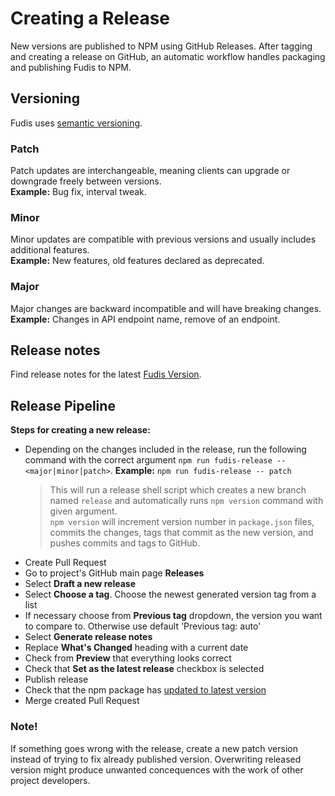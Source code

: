 
<Meta title="Documentation/Development/Creating a Release" />

# Creating a Release

New versions are published to NPM using GitHub Releases. After tagging and creating a release on GitHub, an automatic workflow handles packaging and publishing Fudis to NPM.

## Versioning

Fudis uses [semantic versioning](https://semver.org/).

### Patch

Patch updates are interchangeable, meaning clients can upgrade or downgrade freely between versions.\
**Example:** Bug fix, interval tweak.

### Minor

Minor updates are compatible with previous versions and usually includes additional features.\
**Example:** New features, old features declared as deprecated.

### Major

Major changes are backward incompatible and will have breaking changes.\
**Example:** Changes in API endpoint name, remove of an endpoint.

## Release notes

Find release notes for the latest [Fudis Version](https://github.com/funidata/fudis/releases).

## Release Pipeline

**Steps for creating a new release:**

- Depending on the changes included in the release, run the following command with the correct argument `npm run fudis-release -- <major|minor|patch>`. **Example:** `npm run fudis-release -- patch`
  > This will run a release shell script which creates a new branch named `release` and automatically runs `npm version` command with given argument.\
  > `npm version` will increment version number in `package.json` files, commits the changes, tags that commit as the new version, and pushes commits and tags to GitHub.
- Create Pull Request
- Go to project's GitHub main page **Releases**
- Select **Draft a new release**
- Select **Choose a tag**. Choose the newest generated version tag from a list
- If necessary choose from **Previous tag** dropdown, the version you want to compare to. Otherwise use default 'Previous tag: auto'
- Select **Generate release notes**
- Replace **What's Changed** heading with a current date
- Check from **Preview** that everything looks correct
- Check that **Set as the latest release** checkbox is selected
- Publish release
- Check that the npm package has [updated to latest version](https://www.npmjs.com/package/@funidata/ngx-fudis)
- Merge created Pull Request

### Note!

If something goes wrong with the release, create a new patch version instead of trying to fix already published version. Overwriting released version might produce unwanted concequences with the work of other project developers.

